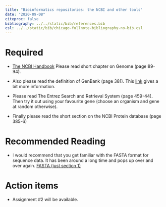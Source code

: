 ```yaml
---
title: "Bioinformatics repositories: the NCBI and other tools"
date: "2020-09-08"
citeproc: false
bibliography: ../../static/bib/references.bib
csl: ../../static/bib/chicago-fullnote-bibliography-no-bib.csl
---
```



# Required

- [The NCBI Handbook](https://www.semanticscholar.org/paper/The-NCBI-Handbook-Mcentyre-Ostell/a3019d0915269394f75471944510eedb16302e20?p2df) Please read short chapter on Genome (page 89-94). 

- Also please read the definition of GenBank (page 381). This [link](https://www.ncbi.nlm.nih.gov/genbank/) gives a bit more information.

- Please read The Entrez Search and Retrieval System (page 459-44). Then try it out using your favourite gene (choose an organism and gene at random otherwise).

- Finally please read the short section on the NCBI Protein database (page 385-6)

# Recommended Reading

- I would recommend that you get familiar with the FASTA format for sequence data. It has been around a long time and pops up over and over again. [FASTA (just section 1)](https://blast.ncbi.nlm.nih.gov/Blast.cgi?CMD=Web&PAGE_TYPE=BlastDocs&DOC_TYPE=BlastHelp)


# Action items  


- Assignment #2 will be available.



